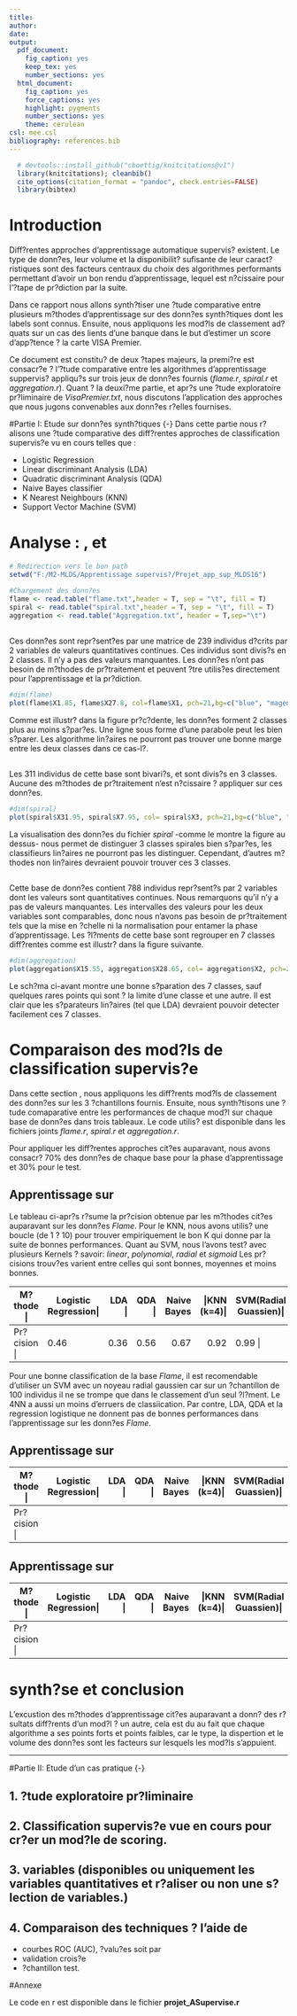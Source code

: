 ```yaml
---
title: 
author: 
date: 
output:
  pdf_document:
    fig_caption: yes
    keep_tex: yes
    number_sections: yes
  html_document:
    fig_caption: yes
    force_captions: yes
    highlight: pygments
    number_sections: yes
    theme: cerulean
csl: mee.csl
bibliography: references.bib
---
```


```r
  # devtools::install_github("cboettig/knitcitations@v1")
  library(knitcitations); cleanbib()
  cite_options(citation_format = "pandoc", check.entries=FALSE)
  library(bibtex)
```
# Introduction {-}
Diff?rentes approches d'apprentissage automatique supervis? existent. Le type de donn?es, leur volume et la disponibilit? sufisante de leur caract?ristiques sont des facteurs centraux du choix des algorithmes performants permettant d'avoir un bon rendu d'apprentissage, lequel est n?cissaire pour l'?tape de pr?diction par la suite.

Dans ce rapport nous allons synth?tiser une ?tude comparative entre plusieurs m?thodes d'apprentissage sur des donn?es synth?tiques dont les labels sont connus. Ensuite, nous appliquons les mod?ls de classement ad?quats sur un cas des lients d'une banque dans le but d'estimer un score d'app?tence ? la carte VISA Premier.

Ce document est constitu? de deux ?tapes majeurs, la premi?re est consacr?e ? l'?tude comparative entre les algorithmes d'apprentissage suppervis? appliqu?s sur trois jeux de donn?es fournis (*flame.r*, *spiral.r* et *aggregation.r*). Quant ? la deuxi?me partie, et apr?s une ?tude exploratoire pr?liminaire de *VisaPremier.txt*, nous discutons l'application des approches que nous jugons convenables aux donn?es r?elles fournises.

#Partie I: Etude sur donn?es synth?tiques {-}
Dans cette partie nous r?alisons une ?tude comparative des diff?rentes approches de classification supervis?e vu en cours telles que :

* Logistic Regression
* Linear discriminant Analysis (LDA)
* Quadratic discriminant Analysis (QDA) 
* Naive Bayes classifier
* K Nearest Neighbours (KNN)
* Support Vector Machine (SVM)

# Analyse :  \emph{Aggregation.txt},  \emph{Flame.txt }et  \emph{Spiral.txt}

```r
# Redirection vers le bon path
setwd("F:/M2-MLDS/Apprentissage supervis?/Projet_app_sup_MLDS16")

#Chargement des donn?es
flame <- read.table("flame.txt",header = T, sep = "\t", fill = T)
spiral <- read.table("spiral.txt",header = T, sep = "\t", fill = T)
aggregation <- read.table("Aggregation.txt", header = T,sep="\t")

```

## \emph{Flame.txt }

Ces donn?es sont repr?sent?es par une matrice de 239 individus d?crits par 2 variables de valeurs quantitatives continues. Ces individus sont divis?s en 2 classes. Il n'y a pas des valeurs manquantes. Les donn?es n'ont pas besoin de m?thodes de pr?traitement et peuvent ?tre utilis?es directement pour l'apprentissage et la pr?diction.

```r
#dim(flame)
plot(flame$X1.85, flame$X27.8, col=flame$X1, pch=21,bg=c("blue", "magenta")[as.numeric(flame$X1)], main="Flame")
```

Comme est illustr? dans la figure pr?c?dente, les donn?es forment 2 classes plus au moins s?par?es. Une ligne sous forme d'une parabole peut les bien s?parer. Les algorithme lin?aires ne pourront pas trouver une bonne marge entre les deux classes dans ce cas-l?. 

## \emph{Spiral.txt}

Les 311 individus de cette base sont bivari?s, et sont divis?s en 3 classes. Aucune des m?thodes de pr?traitement n'est n?cissaire ? appliquer sur ces donn?es.

```r
#dim(spiral)
plot(spiral$X31.95, spiral$X7.95, col= spiral$X3, pch=21,bg=c("blue", "magenta", "green")[as.numeric(spiral$X3)], main="Spiral")
```

La visualisation des donn?es du fichier *spiral* -comme le montre la figure au dessus- nous permet de distinguer 3 classes spirales bien s?par?es, les classifieurs lin?aires ne pourront pas les distinguer. Cependant, d'autres m?thodes non lin?aires devraient pouvoir trouver ces 3 classes. 

## \emph{Aggregation.txt}
Cette base de donn?es contient 788 individus repr?sent?s par 2 variables dont les valeurs sont quantitatives continues. Nous remarquons qu'il n'y a pas de valeurs manquantes. Les intervalles des valeurs pour les deux variables sont comparables, donc nous n'avons pas besoin de pr?traitement tels que la mise en ?chelle ni la normalisation pour entamer la phase d'apprentissage.
Les ?l?ments de cette base sont regrouper en 7 classes diff?rentes comme est illustr? dans la figure suivante. 

```r
#dim(aggregation)
plot(aggregation$X15.55, aggregation$X28.65, col= aggregation$X2, pch=21,bg=c("blue","yellow","red","gray","green", "black", "magenta")[as.numeric(aggregation$X2)], main="Aggregation")
```

Le sch?ma ci-avant montre une bonne s?paration des 7 classes, sauf quelques rares points qui sont ? la limite d'une classe et une autre. Il est clair que les s?parateurs lin?aires (tel que LDA) devraient pouvoir detecter facilement ces 7 classes.

# Comparaison des mod?ls de classification supervis?e

Dans cette section , nous appliquons les diff?rents mod?ls de classement des donn?es sur les 3 ?chantillons fournis. Ensuite, nous synth?tisons une ?tude comaparative entre les performances de chaque mod?l sur chaque base de donn?es dans trois tableaux. Le code utilis? est disponible dans les  fichiers joints *flame.r*, *spiral.r* et *aggregation.r*.

Pour appliquer les diff?rentes approches cit?es auparavant, nous avons consacr? 70% des donn?es de chaque base pour la phase d'apprentissage et 30% pour le test.

## Apprentissage sur \emph{Flame.txt }
Le tableau ci-apr?s r?sume la pr?cision obtenue par les m?thodes cit?es auparavant sur les donn?es *Flame*. Pour le KNN, nous avons utilis? une boucle (de 1 ? 10) pour trouver empiriquement le bon K qui donne par la suite de bonnes performances. Quant au SVM, nous l'avons test? avec plusieurs Kernels ? savoir: *linear*, *polynomial*, *radial* et *sigmoid*
Les pr?cisions trouv?es varient entre celles qui sont bonnes, moyennes et moins bonnes.

M?thode   |Logistic Regression|  LDA  |  QDA  | Naive Bayes |KNN (k=4)|SVM(Radial Guassien)|
---------- ------------------- ------- ------- ----------- ----------- --------------------
Pr?cision |          0.46       0.36    0.56       0.67          0.92          0.99        |

Pour une bonne classification de la base *Flame*, il est recomendable d'utiliser un SVM avec un noyeau radial gaussien car sur un ?chantillon de 100 individus il ne se trompe que dans le classement d'un seul ?l?ment. Le 4NN a aussi un moins d'erruers de classiication. Par contre, LDA, QDA et la regression logistique ne donnent pas de bonnes performances dans l'apprentissage sur les donn?es *Flame*.

## Apprentissage sur \emph{Spiral.txt}

M?thode   |Logistic Regression|  LDA  |  QDA  | Naive Bayes |KNN (k=4)|SVM(Radial Guassien)|
---------- ------------------- ------- ------- ----------- ----------- --------------------
Pr?cision |                

## Apprentissage sur \emph{Aggregation.txt}

M?thode   |Logistic Regression|  LDA  |  QDA  | Naive Bayes |KNN (k=4)|SVM(Radial Guassien)|
---------- ------------------- ------- ------- ----------- ----------- --------------------
Pr?cision |                   

# synth?se et conclusion

L'excustion des m?thodes d'apprentissage cit?es auparavant a donn? des r?sultats diff?rents d'un mod?l ? un autre, cela est du au fait que chaque algorithme a ses points forts et points faibles, car le type, la dispertion et le volume des donn?es sont les facteurs sur lesquels les mod?ls s'appuient.

***
 
#Partie II: Etude d'un cas  pratique {-}

## 1. ?tude exploratoire pr?liminaire {-}
## 2. Classification supervis?e vue en cours pour cr?er un mod?le de scoring.{-}
## 3. variables (disponibles ou uniquement les variables quantitatives et r?aliser ou non une s?lection de variables.){-}
## 4. Comparaison des techniques ? l'aide de {-}
* courbes ROC (AUC), ?valu?es soit par  
+ validation crois?e 
+ ?chantillon test.  

#Annexe

Le code en r est disponible dans le fichier **projet_ASupervise.r** 




